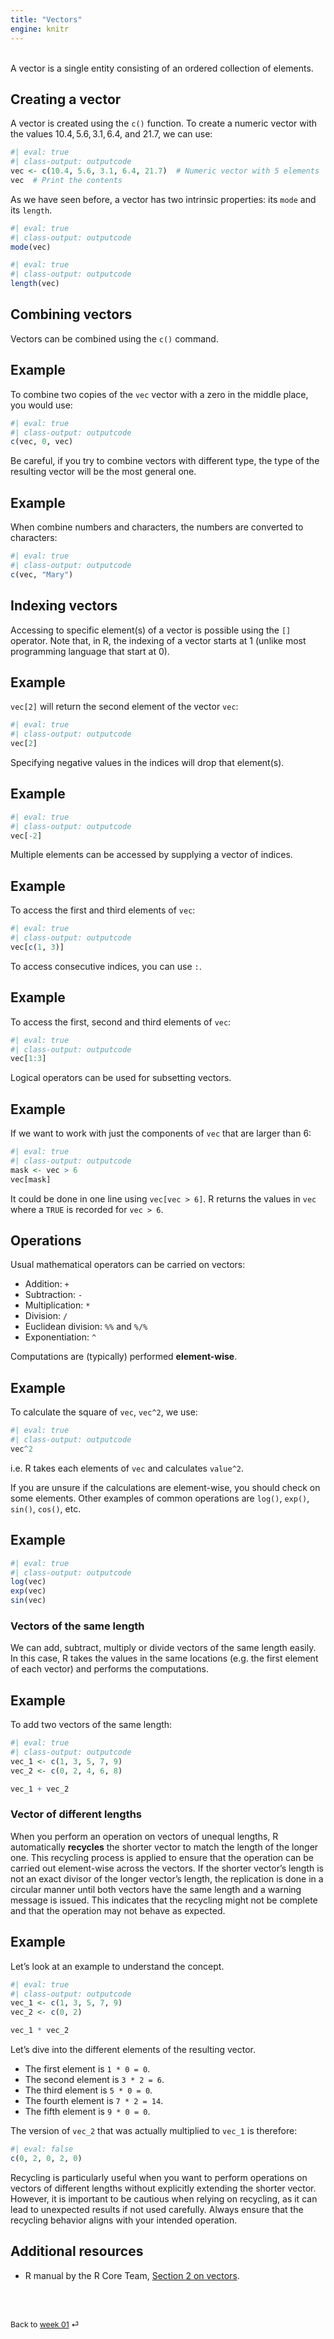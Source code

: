 ```yaml
---
title: "Vectors"
engine: knitr
---
```


<br>
A vector is a single entity consisting of an ordered collection of elements.

## Creating a vector

A vector is created using the `c()` function. To create a numeric vector with the values $10.4, 5.6, 3.1, 6.4,$ and $21.7$, we can use:

```r
#| eval: true
#| class-output: outputcode
vec <- c(10.4, 5.6, 3.1, 6.4, 21.7)  # Numeric vector with 5 elements
vec  # Print the contents
```

As we have seen before, a vector has two intrinsic properties: its `mode` and its `length`.
```r
#| eval: true
#| class-output: outputcode
mode(vec)
```

```r
#| eval: true
#| class-output: outputcode
length(vec)
```

## Combining vectors

Vectors can be combined using the `c()` command.

::: {.callout-note appearance="simple"}

## Example

To combine two copies of the `vec` vector with a zero in the middle place, you would use:

```r
#| eval: true
#| class-output: outputcode
c(vec, 0, vec)
```

:::

Be careful, if you try to combine vectors with different type, the type of the resulting vector will be the most general one.

::: {.callout-note appearance="simple"}

## Example

When combine numbers and characters, the numbers are converted to characters:

```r
#| eval: true
#| class-output: outputcode
c(vec, "Mary")
```

:::

## Indexing vectors

Accessing to specific element(s) of a vector is possible using the `[]` operator. Note that, in R, the indexing of a vector starts at $1$ (unlike most programming language that start at $0$).

::: {.callout-note appearance="simple"}

## Example

`vec[2]` will return the second element of the vector `vec`:

```r
#| eval: true
#| class-output: outputcode
vec[2]
```

:::

Specifying negative values in the indices will drop that element(s).

::: {.callout-note appearance="simple"}

## Example

```r
#| eval: true
#| class-output: outputcode
vec[-2]
```

:::

Multiple elements can be accessed by supplying a vector of indices.

::: {.callout-note appearance="simple"}

## Example

To access the first and third elements of `vec`:

```r
#| eval: true
#| class-output: outputcode
vec[c(1, 3)]
```

:::

To access consecutive indices, you can use `:`.

::: {.callout-note appearance="simple"}

## Example

To access the first, second and third elements of `vec`:

```r
#| eval: true
#| class-output: outputcode
vec[1:3]
```

:::

Logical operators can be used for subsetting vectors.

::: {.callout-note appearance="simple"}

## Example

If we want to work with just the components of `vec` that are larger than 6:

```r
#| eval: true
#| class-output: outputcode
mask <- vec > 6
vec[mask]
```

It could be done in one line using `vec[vec > 6]`. R returns the values in `vec` where a `TRUE` is recorded for `vec > 6`.

:::

## Operations

Usual mathematical operators can be carried on vectors:

-   Addition: `+`
-   Subtraction: `-`
-   Multiplication: `*`
-   Division: `/`
-   Euclidean division: `%%` and `%/%`
-   Exponentiation: `^`

Computations are (typically) performed **element-wise**.

::: {.callout-note appearance="simple"}

## Example

To calculate the square of `vec`, `vec^2`, we use:

```r
#| eval: true
#| class-output: outputcode
vec^2
```
i.e. R takes each elements of `vec` and calculates `value^2`.
:::

If you are unsure if the calculations are element-wise, you should check on some elements. Other examples of common operations are `log()`, `exp()`, `sin()`, `cos()`, etc.

::: {.callout-note appearance="simple"}

## Example

```r
#| eval: true
#| class-output: outputcode
log(vec)
exp(vec)
sin(vec)
```

:::

### Vectors of the same length

We can add, subtract, multiply or divide vectors of the same length easily. In this case, R takes the values in the same locations (e.g. the first element of each vector) and performs the computations.

::: {.callout-note appearance="simple"}

## Example

To add two vectors of the same length:

```r
#| eval: true
#| class-output: outputcode
vec_1 <- c(1, 3, 5, 7, 9)
vec_2 <- c(0, 2, 4, 6, 8)

vec_1 + vec_2
```

:::

### Vector of different lengths

When you perform an operation on vectors of unequal lengths, R automatically **recycles** the shorter vector to match the length of the longer one. This recycling process is applied to ensure that the operation can be carried out element-wise across the vectors. If the shorter vector's length is not an exact divisor of the longer vector's length, the replication is done in a circular manner until both vectors have the same length and a warning message is issued. This indicates that the recycling might not be complete and that the operation may not behave as expected.

::: {.callout-note appearance="simple"}

## Example

Let's look at an example to understand the concept.

```r
#| eval: true
#| class-output: outputcode
vec_1 <- c(1, 3, 5, 7, 9)
vec_2 <- c(0, 2)

vec_1 * vec_2
```

Let's dive into the different elements of the resulting vector.

-   The first element is `1 * 0 = 0`.
-   The second element is `3 * 2 = 6`.
-   The third element is `5 * 0 = 0`.
-   The fourth element is `7 * 2 = 14`.
-   The fifth element is `9 * 0 = 0`.

The version of `vec_2` that was actually multiplied to `vec_1` is therefore:

```r
#| eval: false
c(0, 2, 0, 2, 0)
```

:::

Recycling is particularly useful when you want to perform operations on vectors of different lengths without explicitly extending the shorter vector. However, it is important to be cautious when relying on recycling, as it can lead to unexpected results if not used carefully. Always ensure that the recycling behavior aligns with your intended operation.


## Additional resources

- R manual by the R Core Team, [Section 2 on vectors](https://cran.r-project.org/doc/manuals/r-release/R-intro.html#Simple-manipulations-numbers-and-vectors).

<br><br>

::: {style="font-size: 0.875em;"}
Back to [week 01](/weeks/week-1.qmd) ⏎
:::